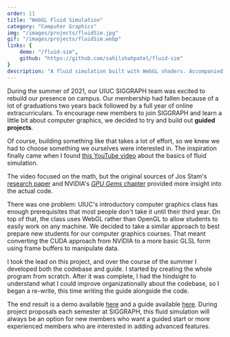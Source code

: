 ```yaml
---
order: 11
title: "WebGL Fluid Simulation"
category: "Computer Graphics"
img: "/images/projects/fluidSim.jpg"
gif: "/images/projects/fluidSim.webp"
links: {
    demo: "/fluid-sim",
    github: "https://github.com/sahilshahpatel/fluid-sim"
}
description: "A fluid simulation built with WebGL shaders. Accompanied by a written guide and intended as an introductory project for SIGGRAPH students."
---
```


During the summer of 2021, our UIUC SIGGRAPH team was excited to rebuild our presence on campus. Our membership had fallen because of a lot of graduations two years back followed by a full year of online extracurriculars. To encourage new members to join SIGGRAPH and learn a little bit about computer graphics, we decided to try and build out **guided projects**. 

Of course, building something like that takes a lot of effort, so we knew we had to choose something we ourselves were interested in. The inspiration finally came when I found [this YouTube video](https://www.youtube.com/watch?v=qsYE1wMEMPA) about the basics of fluid simulation.

The video focused on the math, but the original sources of Jos Stam's [research paper](https://www.autodesk.com/research/publications/real-time-fluid-dynamics) and NVIDIA's [*GPU Gems* chapter](https://developer.download.nvidia.com/books/HTML/gpugems/gpugems_ch38.html) provided more insight into the actual code.

There was one problem: UIUC's introductory computer graphics class has enough prerequisites that most people don't take it until their third year. On top of that, the class uses WebGL rather than OpenGL to allow students to easily work on any machine. We decided to take a similar approach to best prepare new students for our computer graphics courses. That meant converting the CUDA approach from NVIDIA to a more basic GLSL form using frame buffers to manipulate data.

I took the lead on this project, and over the course of the summer I developed both the codebase and guide. I started by creating the whole program from scratch. After it was complete, I had the hindsight to understand what I could improve organizationally about the codebase, so I began a re-write, this time writing the guide alongside the code.

The end result is a demo available <a href={frontmatter.links.demo}>here</a> and a guide available [here](https://github.com/sahilshahpatel/fluid-sim/wiki). During project proposals each semester at SIGGRAPH, this fluid simulation will always be an option for new members who want a guided start or more experienced members who are interested in adding advanced features.